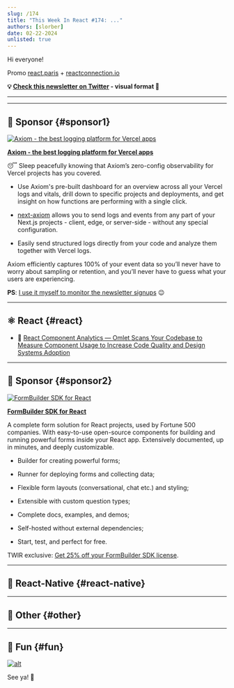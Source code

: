 ```yaml
---
slug: /174
title: "This Week In React #174: ..."
authors: [slorber]
date: 02-22-2024
unlisted: true
---
```


Hi everyone!

<Todo />

Promo [react.paris](http://react.paris) + [reactconnection.io](http://reactconnection.io)

<!-- truncate -->

**💡 [Check this newsletter on Twitter](https://slo.im/thread) - visual format 🎨**

---


<Support />

---

## 💸 Sponsor {#sponsor1}

[![Axiom - the best logging platform for Vercel apps](/emails/issues/172/axiom.jpg)](https://axiom.co/vercel)

**[Axiom - the best logging platform for Vercel apps](https://axiom.co/vercel)**

😴 Sleep peacefully knowing that Axiom’s zero-config observability for Vercel projects has you covered.

*   Use Axiom's pre-built dashboard for an overview across all your Vercel logs and vitals, drill down to specific projects and deployments, and get insight on how functions are performing with a single click. 
    
*   [next-axiom](https://github.com/axiomhq/next-axiom) allows you to send logs and events from any part of your Next.js projects - client, edge, or server-side - without any special configuration.
    
*   Easily send structured logs directly from your code and analyze them together with Vercel logs.
    

Axiom efficiently captures 100% of your event data so you’ll never have to worry about sampling or retention, and you’ll never have to guess what your users are experiencing.

**PS**: [I use it myself to monitor the newsletter signups](https://twitter.com/sebastienlorber/status/1528666563452317696) 😉

---

## ⚛️ React {#react}

<Todo />

- 💸 [React Component Analytics — Omlet Scans Your Codebase to Measure Component Usage to Increase Code Quality and Design Systems Adoption](https://omlet.dev/?utm_campaign=partner_this-week-in-react_newsletter-quick-link-feb-2024)

<SubscribeFormEmbed placement="middle" />

---

## 💸 Sponsor {#sponsor2}

[![FormBuilder SDK for React](/emails/issues/171/tripetto.jpg)](https://tripetto.com/sdk/this-week-in-react/?utm_source=thisweekinreact&utm_medium=sponsor&utm_campaign=sdk)

**[FormBuilder SDK for React](https://tripetto.com/sdk/this-week-in-react/?utm_source=thisweekinreact&utm_medium=sponsor&utm_campaign=sdk)**

A complete form solution for React projects, used by Fortune 500 companies. With easy-to-use open-source components for building and running powerful forms inside your React app. Extensively documented, up in minutes, and deeply customizable.

*   Builder for creating powerful forms;
    
*   Runner for deploying forms and collecting data;
    
*   Flexible form layouts (conversational, chat etc.) and styling;
    
*   Extensible with custom question types;
    
*   Complete docs, examples, and demos;
    
*   Self-hosted without external dependencies;
    
*   Start, test, and perfect for free.
    

TWIR exclusive: [Get 25% off your FormBuilder SDK license](https://tripetto.com/sdk/this-week-in-react/?utm_source=thisweekinreact&utm_medium=sponsor&utm_campaign=sdk).

---

## 📱 React-Native {#react-native}

<Todo />

---

## 🔀 Other {#other}

<Todo />

---

## 🤭 Fun {#fun}

<Todo />

[![alt](/emails/issues/122/meme.jpg)](https://twitter.com/TODOTODOTODOTODOTODOTODOTODOTODOTODOTODO)

See ya! 👋
